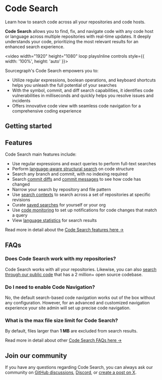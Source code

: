 # Code Search

<p className="subtitle">Learn how to search code across all your repositories and code hosts.</p>

**Code Search** allows you to find, fix, and navigate code with any code host or language across multiple repositories with real-time updates. It deeply understands your code, prioritizing the most relevant results for an enhanced search experience.

<video width="1920" height="1080" loop playsInline controls style={{ width: '100%', height: 'auto' }}>
  <source src="https://storage.googleapis.com/sourcegraph-assets/Docs/Media/Sourcegraph%20Code%20Search.webm" type="video/webm"/>
</video>

Sourcegraph's Code Search empowers you to:

- Utilize regular expressions, boolean operations, and keyboard shortcuts helps you unleash the full potential of your searches
- With the symbol, commit, and diff search capabilities, it identifies code vulnerabilities in milliseconds and quickly helps you resolve issues and incidents
- Offers innovative code view with seamless code navigation for a comprehensive coding experience

## Getting started

<LinkCards>

  <LinkCard href="https://sourcegraph.com/contact/request-info?form_submission_source=pricing-enterprise" imgSrc="https://sourcegraph.com/.assets/img/sourcegraph-mark.svg" imgAlt="Sourcegraph" title="Get single-tenant instance managed by Sourcegraph." description="Sign up and get a 30 day free trial for your team." />

</LinkCards>

<QuickLinks>

<QuickLink title="Search Query Syntax" icon='lightbulb' href="/code-search/queries" description="Learn about the search pattern syntax and keywords available for Code Search." />

<QuickLink title="Search Types" icon='presets' href="/code-search/types" description="Learn about the different search types that you can perform with Code Search." />

<QuickLink title="Working with Search" icon='installation' href="/code-search/working" description="Learn about performing advanced search queries and use search filters to narrow your search results." />

<QuickLink title="Search Examples" icon='theming' href="/code-search/examples" description="Learn about some common search use cases and examples." />

</QuickLinks>

## Features

Code Search main features include:

- Use regular expressions and exact queries to perform full-text searches
- Perform [language-aware structural search](/code-search/features#language-aware-structural-code-search) on code structure
- Search any branch and commit, with no indexing required
- Search [commit diffs](/code-search/features#commit-diff-search) and [commit messages](/code-search/features#commit-message-search) to see how code has changed
- Narrow your search by repository and file pattern
- Use [search contexts](/code-search/features#search-contexts) to search across a set of repositories at specific revisions
- Curate [saved searches](/code-search/features#saved-searches) for yourself or your org
- Use [code monitoring](/code_monitoring/) to set up notifications for code changes that match a query
- View [language statistics](/code-search/features#statistics) for search results

<Callout type="note"> Read more in detail about the [Code Search features here →](/code-search/features)</Callout>

## FAQs

### Does Code Search work with my repositories?

Code Search works with all your repositories. Likewise, you can also [search through our public code](https://sourcegraph.com/search) that has a 2 million+ open source codebase.

### Do I need to enable Code Navigation?

No, the default search-based code navigation works out of the box without any configuration. However, for an advanced and customized navigation experience your site admin will set up precise code navigation.

### What is the max file size limit for Code Search?

By default, files larger than **1 MB** are excluded from search results.

<Callout type="note"> Read more in detail about other [Code Search FAQs here →](/code-search/faq)</Callout>

## Join our community

If you have any questions regarding Code Search, you can always ask our community on [GitHub discussions](https://github.com/sourcegraph/sourcegraph/discussions), [Discord](https://discord.com/invite/s2qDtYGnAE), or [create a post on X](https://twitter.com/sourcegraph).

